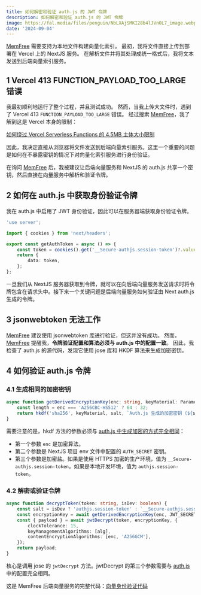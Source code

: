 ```yaml
---
title: 如何解密和验证 auth.js 的 JWT 令牌
description: 如何解密和验证 auth.js 的 JWT 令牌
image: https://fal.media/files/penguin/NbLXAjSMKI28b4lJVnOL7_image.webp
date: '2024-09-04'
---
```


[MemFree](https://www.memfree.me/) 需要支持为本地文件构建向量化索引。
最初，我将文件直接上传到部署在 Vercel 上的 NextJS 服务。
在解析文件并将其处理成统一格式后，我将文本发送到后端向量索引服务。

## 1 Vercel 413 FUNCTION_PAYLOAD_TOO_LARGE 错误

我最初顺利地运行了整个过程，并且测试成功。
然而，当我上传大文件时，遇到了 Vercel 413 `FUNCTION_PAYLOAD_TOO_LARGE` 错误。
经过搜索 [MemFree](https://www.memfree.me/)，我了解到这是 Vercel 本身的限制：

[如何绕过 Vercel Serverless Functions 的 4.5MB 主体大小限制](https://vercel.com/guides/how-to-bypass-vercel-body-size-limit-serverless-functions)

因此，我决定直接从浏览器将文件发送到后端向量索引服务。这里一个重要的问题是如何在不暴露密钥的情况下对向量化索引服务进行身份验证。

在询问 [MemFree](https://www.memfree.me/) 后，我被建议让后端向量服务和 NextJS 的 auth.js 共享一个密钥，然后直接在向量服务中解析和验证令牌。

## 2 如何在 auth.js 中获取身份验证令牌

我在 auth.js 中启用了 JWT 身份验证，因此可以在服务器端获取身份验证令牌。

```ts
'use server';

import { cookies } from 'next/headers';

export const getAuthToken = async () => {
    const token = cookies().get('__Secure-authjs.session-token')?.value ?? cookies().get('authjs.session-token')?.value;
    return {
        data: token,
    };
};
```

一旦我们从 NextJS 服务器获取到令牌，就可以在向后端向量服务发送请求时将令牌包含在请求头中。接下来一个关键问题是后端向量服务如何验证由 Next auth.js 生成的令牌。

## 3 jsonwebtoken 无法工作

[MemFree](https://www.memfree.me/) 建议使用 jsonwebtoken 库进行验证，但这并没有成功。
然而，[MemFree](https://www.memfree.me/) 提醒我，**令牌验证配置和算法必须与 auth.js 中的配置一致**。
因此，我检查了 auth.js 的源代码，发现它使用 jose 库和 HKDF 算法来生成加密密钥。

## 4 如何验证 auth.js 令牌

### 4.1 生成相同的加密密钥

```ts
async function getDerivedEncryptionKey(enc: string, keyMaterial: Parameters<typeof hkdf>[1], salt: Parameters<typeof hkdf>[2]) {
    const length = enc === 'A256CBC-HS512' ? 64 : 32;
    return hkdf('sha256', keyMaterial, salt, `Auth.js 生成的加密密钥 (${salt})`, length);
}
```

需要注意的是，hkdf 方法的参数必须与 [auth.js 中生成加密的方式完全相同](https://github.com/nextauthjs/next-auth/blob/main/packages/core/src/jwt.ts#L187)：

-   第一个参数 `enc` 是加密算法。
-   第二个参数是 NextJS 项目 env 文件中配置的 `AUTH_SECRET` 密钥。
-   第三个参数是加密盐。如果是使用 HTTPS 加密的生产环境，值为 `__Secure-authjs.session-token`。如果是本地开发环境，值为 `authjs.session-token`。

### 4.2 解密或验证令牌

```ts
async function decryptToken(token: string, isDev: boolean) {
    const salt = isDev ? 'authjs.session-token' : `__Secure-authjs.session-token`;
    const encryptionKey = await getDerivedEncryptionKey(enc, JWT_SECRET, salt);
    const { payload } = await jwtDecrypt(token, encryptionKey, {
        clockTolerance: 15,
        keyManagementAlgorithms: [alg],
        contentEncryptionAlgorithms: [enc, 'A256GCM'],
    });
    return payload;
}
```

核心是调用 jose 的 `jwtDecrypt` 方法。jwtDecrypt 的第三个参数需要与 [auth.js](https://github.com/nextauthjs/next-auth/blob/main/packages/core/src/jwt.ts#L75) 中的配置完全相同。

这是 MemFree 后端向量服务的完整代码：[向量身份验证代码](https://github.com/memfreeme/memfree/blob/main/vector/auth.ts)
